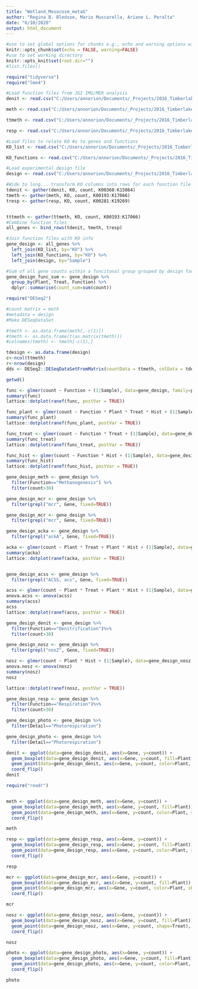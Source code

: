 ```yaml
---
title: "Wetland_Mesocosm_metaG"
author: "Regina B. Bledsoe, Mario Muscarella, Ariane L. Peralta"
date: "6/10/2020"
output: html_document
---
```


```r
#use to set global options for chunks e.g., echo and warning options will be applied to all chuncks
knitr::opts_chunk$set(echo = FALSE, warning=FALSE)
#use to set working directory 
knitr::opts_knit$set(root.dir="")
#list.files()

require("tidyverse")
require("lme4")
```

```r
#Load function files from JGI IMG/MER analysis
denit <- read.csv("C:/Users/annorion/Documents/_Projects/2016_Timberlake/metaG/denitrif_metaGs_Functionfull74402_09-jun-2020.csv")

meth <- read.csv("C:/Users/annorion/Documents/_Projects/2016_Timberlake/metaG/methane_metaGs_Functionfull129484_09-jun-2020.csv")

ttmeth <- read.csv("C:/Users/annorion/Documents/_Projects/2016_Timberlake/metaG/t_methane_metaGs_Functionfull129484_09-jun-2020.csv")

resp <- read.csv("C:/Users/annorion/Documents/_Projects/2016_Timberlake/metaG/resp_metaGs_Functionfull6978_09-jun-2020.csv")

#Load files to relate KO #s to genes and functions
KO_list <- read.csv("C:/Users/annorion/Documents/_Projects/2016_Timberlake/metaG/KO_list.csv")

KO_functions <- read.csv("C:/Users/annorion/Documents/_Projects/2016_Timberlake/metaG/KO_Functions_list.csv")

#Load experimental design file
design <- read.csv("C:/Users/annorion/Documents/_Projects/2016_Timberlake/metaG/design.csv")

#Wide to long... transform KO columns into rows for each function file
tdenit <- gather(denit, KO, count, K00368:K15864)
tmeth <- gather(meth, KO, count, K00193:K17066) 
tresp <- gather(resp, KO, count, K00281:K19269) 


tttmeth <- gather(ttmeth, KO, count, K00193:K17066) 
#Combine function files
all_genes <- bind_rows(tdenit, tmeth, tresp) 

#Join function files with KO info
gene_design <- all_genes %>%
  left_join(KO_list, by="KO") %>%
  left_join(KO_functions, by="KO") %>%
  left_join(design, by="Sample") 

#Sum of all gene counts within a funcitonal group grouped by design factors plant and treatment 
gene_design_func_sum <- gene_design %>%
  group_by(Plant, Treat, Function) %>%
  dplyr::summarise(count_sum=sum(count))

```

```r

require("DESeq2")

#count matrix = meth
#metadata = design
#Make DESeqDataSet

#tmeth <- as.data.frame(meth[,-c(1)])
#tmeth <- as.data.frame(t(as.matrix(tmeth)))
#colnames(tmeth) <- tmeth[-c(1),]

tdesign <- as.data.frame(design)
c<-ncol(ttmeth)
r<-nrow(design)
dds <- DESeq2::DESeqDataSetFromMatrix(countData = ttmeth, colData = tdesign, design = ~ Treat)

getwd()
```

```r
func <- glmer(count ~ Function + (1|Sample), data=gene_design, family=poisson(link="log"))
summary(func)
lattice::dotplot(ranef(func, postVar = TRUE))

func_plant <- glmer(count ~ Function * Plant * Treat * Hist + (1|Sample), data=gene_design, family=poisson(link="log"))
summary(func_plant)
lattice::dotplot(ranef(func_plant, postVar = TRUE))

func_treat <- glmer(count ~ Function * Treat + (1|Sample), data=gene_design, family=poisson(link="log"))
summary(func_treat)
lattice::dotplot(ranef(func_treat, postVar = TRUE))

func_hist <- glmer(count ~ Function * Hist + (1|Sample), data=gene_design, family=poisson(link="log"))
summary(func_hist)
lattice::dotplot(ranef(func_hist, postVar = TRUE))

gene_design_meth <- gene_design %>%
  filter(Function=="Methanogenesis") %>%
  filter(count>30)

gene_design_mcr <- gene_design %>%
  filter(grepl("mcr", Gene, fixed=TRUE))

gene_design_mcr <- gene_design %>%
  filter(grepl("mcr", Gene, fixed=TRUE))

gene_design_acka <- gene_design %>%
  filter(grepl("ackA", Gene, fixed=TRUE))

acka <- glmer(count ~ Plant * Treat + Plant * Hist + (1|Sample), data=gene_design_acka, family=poisson(link="log"))
summary(acka)
lattice::dotplot(ranef(acka, postVar = TRUE))


gene_design_acss <- gene_design %>%
  filter(grepl("ACSS, acs", Gene, fixed=TRUE))

acss <- glmer(count ~ Plant * Treat + Plant * Hist + (1|Sample), data=gene_design_acss, family=poisson(link="log"))
anova.acss <- anova(acss)
summary(acss)
acss
lattice::dotplot(ranef(acss, postVar = TRUE))

gene_design_denit <- gene_design %>%
  filter(Function=="Denitrification")%>%
  filter(count>30)

gene_design_nosz <- gene_design %>%
  filter(grepl("nosZ", Gene, fixed=TRUE))

nosz <- glmer(count ~ Plant * Hist + (1|Sample), data=gene_design_nosz, family=poisson(link="log"))
anova.nosz <- anova(nosz)
summary(nosz)
nosz

lattice::dotplot(ranef(nosz, postVar = TRUE))

gene_design_resp <- gene_design %>%
  filter(Function=="Respiration")%>%
  filter(count>30)

gene_design_photo <- gene_design %>%
  filter(Detail=="Photorespiration")

gene_design_photo <- gene_design %>%
  filter(Detail=="Photorespiration")
```

```r

denit <- ggplot(data=gene_design_denit, aes(x=Gene, y=count)) +
  geom_boxplot(data=gene_design_denit, aes(x=Gene, y=count, fill=Plant)) +
  geom_point(data=gene_design_denit, aes(x=Gene, y=count, color=Plant, shape=Treat), position=position_jitterdodge(), size=2) +
  coord_flip()
denit

require("readr")


meth <- ggplot(data=gene_design_meth, aes(x=Gene, y=count)) +
  geom_boxplot(data=gene_design_meth, aes(x=Gene, y=count, fill=Plant)) +
  geom_point(data=gene_design_meth, aes(x=Gene, y=count, color=Plant, shape=Treat), position=position_jitterdodge(), size=2) +
  coord_flip()

meth

resp <- ggplot(data=gene_design_resp, aes(x=Gene, y=count)) +
  geom_boxplot(data=gene_design_resp, aes(x=Gene, y=count, fill=Plant)) +
  geom_point(data=gene_design_resp, aes(x=Gene, y=count, color=Plant, shape=Treat), position=position_jitterdodge(), size=2) +
  coord_flip()

resp

mcr <- ggplot(data=gene_design_mcr, aes(x=Gene, y=count)) +
  geom_boxplot(data=gene_design_mcr, aes(x=Gene, y=count, fill=Plant)) +
  geom_point(data=gene_design_mcr, aes(x=Gene, y=count, color=Plant, shape=Treat), position=position_jitterdodge(), size=2) +
  coord_flip()

mcr

nosz <- ggplot(data=gene_design_nosz, aes(x=Gene, y=count)) +
  geom_boxplot(data=gene_design_nosz, aes(x=Gene, y=count, fill=Plant)) +
  geom_point(data=gene_design_nosz, aes(x=Gene, y=count, shape=Treat), position=position_jitterdodge(), size=2) +
  coord_flip()

nosz

photo <- ggplot(data=gene_design_photo, aes(x=Gene, y=count)) +
  geom_boxplot(data=gene_design_photo, aes(x=Gene, y=count, fill=Plant)) +
  geom_point(data=gene_design_photo, aes(x=Gene, y=count, color=Plant, shape=Treat), position=position_jitterdodge(), size=2) +
  coord_flip()

photo

```

